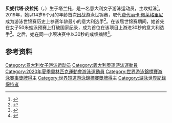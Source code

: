 {{NoteTA|G1=Aquatics}}
{{Infobox swimmer
| name           = 贝妮代塔·皮拉托
| image          = 
| caption        = 
| nationality    = {{ITA}}
| strokes        = [[蛙泳|蛙泳]]
| club           = 
| birth_date     = {{birth date and age|2005|1|28|df=yes}}
| birth_place    = {{ITA}}[[塔兰托|塔兰托]]
| death_date     = 
| death_place    = 
| height         = 
| weight         = 
| show-medals    = yes
| medaltemplates = 
{{MedalSport|女子[[競技游泳|游泳]]}}
{{MedalCountry|{{ITA}}}}
{{MedalCompetition|[[世界游泳锦标赛|世界长池游泳锦标赛]]}}
{{MedalGold|[[2022年世界游泳锦标赛|2022 布达佩斯]]|[[2022年世界游泳锦标赛游泳比赛|100米蛙泳]]}}
{{MedalSilver|[[2019年世界游泳錦標賽|2019 光州]]|[[2019年世界游泳錦標賽游泳比賽|50米蛙泳]]}}
{{MedalSilver|2022 布达佩斯|50米蛙泳}}
{{MedalCompetition|[[世界短池游泳錦標賽|世界短池游泳錦標賽]]}}
{{MedalSilver|[[2021年世界短道游泳錦標賽|2021 阿布扎比]]|50米蛙泳}}
{{MedalBronze|2021 阿布扎比|男女混合4×50米混合泳接力}}
{{MedalCompetition|[[歐洲游泳錦標賽|欧洲长池游泳锦标赛]]}}
{{MedalGold|[[2020年欧洲游泳锦标赛|2020 布达佩斯]]|50米蛙泳}}
{{MedalCompetition|[[欧洲短池游泳锦标赛|欧洲短池游泳锦标赛]]}}
{{MedalGold|2019 格拉斯哥|50米蛙泳}}
{{MedalSilver|2019 格拉斯哥|4×50米混合泳接力}}
{{MedalSilver|2021 喀山|50米蛙泳}}
{{MedalCompetition|[[世界青少年游泳錦標賽|世界青少年游泳錦標賽]]}}
{{MedalGold|[[2019年世界青少年游泳錦標賽|2019 布达佩斯]]|50米蛙泳}}
{{MedalCompetition|欧洲青年游泳锦标赛}}
{{MedalGold|2019 喀山|50米蛙泳}}
{{MedalSilver|2019 喀山|4×100米混合泳接力}}
}}
'''贝妮代塔·皮拉托'''（{{lang-it|Benedetta Pilato}}，{{bd|2005年|1月28日||}}）生于塔兰托，是一名意大利女子游泳运动员，主攻蛙泳<ref>{{cite web|url=https://www.federnuoto.it/home/nuoto/azzurri-nuoto/scheda/340:Benedetta_Pilato.html|script-title=it:Benedetta Pilato|work={{lang|it|Federazione Italiana Nuoto}}|accessdate=2020-12-19|archiveurl=https://web.archive.org/web/20191203050019/https://www.federnuoto.it/home/nuoto/azzurri-nuoto/scheda/340:Benedetta_Pilato.html|archivedate=2019-12-03|dead-url=no}}</ref>。2019年，她以14岁6个月的年龄首次出战游泳世锦赛，取代[[费代丽卡·佩莱格里尼|费代丽卡·佩莱格里尼]]成为游泳世锦赛历史上参赛年龄最小的意大利选手<ref>{{cite web|url=https://sport.sky.it/altri-sport/2019/07/20/nuoto-speciale-benedetta-pilato-sky-sport|script-title=it:Nuoto, il baby fenomeno Benedetta Pilato: "Ho 14 anni, non mettetemi pressione"|publisher=Sky Sport|date=2019-07-20|accessdate=2020-12-19|archiveurl=https://web.archive.org/web/20191111005110/https://sport.sky.it/altri-sport/2019/07/20/nuoto-speciale-benedetta-pilato-sky-sport|archivedate=2019-11-11|dead-url=no}}</ref>。在该届世锦赛期间，她首先在女子50米蛙泳预赛上打破国家纪录，成为首位在该项目上游进30秒的意大利选手<ref>{{cite web |url=https://swimswam.com/14-year-old-benedetta-pilato-becomes-first-italian-woman-sub-30-in-50-breast/ |title=14-Year-Old Benedetta Pilato Becomes First Italian Woman Sub-30 in 50 Breast |work=SwimSwam |date=2019-07-26 |accessdate=2019-07-27 |archiveurl=https://web.archive.org/web/20201101105010/https://swimswam.com/14-year-old-benedetta-pilato-becomes-first-italian-woman-sub-30-in-50-breast/ |archivedate=2020-11-01 |dead-url=no }}</ref>。之后，她在同一小项决赛中以30秒的成绩摘银<ref>{{Cite web|url=https://www.lequipe.fr/Natation/Actualites/Championnats-du-monde-lilly-king-conserve-son-titre-sur-le-50-m-brasse-devant-la-jeune-benedetta-pilato/1044425|script-title=fr:Championnats du monde : Lilly King conserve son titre sur le 50 m brasse devant la jeune Benedetta Pilato|publisher=L'Équipe|date=2019-07-28|access-date=2019-07-28|archiveurl=https://web.archive.org/web/20191203035419/https://www.lequipe.fr/Natation/Actualites/Championnats-du-monde-lilly-king-conserve-son-titre-sur-le-50-m-brasse-devant-la-jeune-benedetta-pilato/1044425|archivedate=2019-12-03|dead-url=no}}</ref>。

==参考资料==
{{reflist}}

{{Authority control}}

{{DEFAULTSORT:Pilato, Benedetta}}
[[Category:意大利女子游泳运动员|Category:意大利女子游泳运动员]]
[[Category:義大利奧運游泳運動員|Category:義大利奧運游泳運動員]]
[[Category:2020年夏季奧林匹克運動會游泳運動員|Category:2020年夏季奧林匹克運動會游泳運動員]]
[[Category:世界游泳錦標賽游泳賽事獎牌得主|Category:世界游泳錦標賽游泳賽事獎牌得主]]
[[Category:世界短道游泳錦標賽獎牌得主|Category:世界短道游泳錦標賽獎牌得主]]
[[Category:游泳世界紀錄保持者|Category:游泳世界紀錄保持者]]